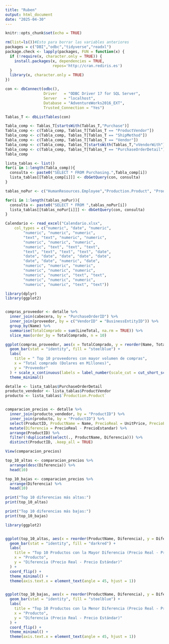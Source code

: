 ---
title: "Ruben"
output: html_document
date: "2025-04-30"
---

```{r setup, include=FALSE}
knitr::opts_chunk$set(echo = TRUE)
```

```{r}
rm(list=ls())#Esto para borrar las variables anteriores
packages = c("DBI","odbc","tidyverse","readxl")
package.check <- lapply(packages, FUN = function(x) {
  if (!require(x, character.only = TRUE)) {
    install.packages(x, dependencies = TRUE,
                     repos='http://cran.rediris.es')
  }
  library(x, character.only = TRUE)
})
```


```{r}
con <- dbConnect(odbc(),
                 Driver   = "ODBC Driver 17 for SQL Server",  
                 Server   = "localhost",
                 Database = "AdventureWorks2016_EXT",
                 Trusted_Connection = "Yes")
```

```{r}
Tablas_T <- dbListTables(con)

Tabla_comp <- Tablas_T[startsWith(Tablas_T,"Purchase")]
Tabla_comp <- c(Tabla_comp, Tablas_T[Tablas_T == "ProductVendor"])
Tabla_comp <- c(Tabla_comp, Tablas_T[Tablas_T == "ShipMethod"])
Tabla_comp <- c(Tabla_comp, Tablas_T[Tablas_T == "Vendor"])
Tabla_comp <- c(Tabla_comp, Tablas_T[startsWith(Tablas_T,"vVendorWith")])
Tabla_comp <- c(Tabla_comp, Tablas_T[Tablas_T == "PurchaseOrderDetail"])
Tabla_comp
```

```{r}
lista_tablas <- list()
for(i in 1:length(Tabla_comp)){
  consulta <- paste0("SELECT * FROM Purchasing.",Tabla_comp[i])
  lista_tablas[[Tabla_comp[i]]] <- dbGetQuery(con, consulta)
}
```

```{r}
tablas_noPur <- c("HumanResources.Employee","Production.Product", "Production.UnitMeasure", "Person.BusinessEntity")

for(i in 1:length(tablas_noPur)){
  consulta <- paste0("SELECT * FROM ",tablas_noPur[i])
  lista_tablas[[tablas_noPur[i]]] <- dbGetQuery(con, consulta)
}
```

```{r, warning=FALSE}
Calendario <- read_excel("Calendario.xlsx", 
    col_types = c("numeric", "date", "numeric", 
        "numeric", "numeric", "numeric", 
        "text", "text", "numeric", "numeric", 
        "numeric", "numeric", "numeric", 
        "numeric", "text", "text", "text", 
        "text", "text", "text", "text", "date", 
        "date", "date", "date", "date", "date", 
        "date", "date", "numeric", "date", 
        "numeric", "numeric", "numeric", 
        "numeric", "numeric", "numeric", 
        "numeric", "numeric", "text", "text", 
        "numeric", "numeric", "numeric", 
        "numeric", "numeric", "text", "text"))
```




```{r}
library(dplyr)
library(ggplot2)


compras_proveedor <- detalle %>%
  inner_join(cabecera, by = "PurchaseOrderID") %>%
  inner_join(proveedor, by = c("VendorID" = "BusinessEntityID")) %>%
  group_by(Name) %>%
  summarise(TotalComprado = sum(LineTotal, na.rm = TRUE)) %>%
  slice_max(order_by = TotalComprado, n = 10)

ggplot(compras_proveedor, aes(x = TotalComprado, y = reorder(Name, TotalComprado))) +
  geom_bar(stat = "identity", fill = "steelblue") +
  labs(
    title = " Top 10 proveedores con mayor volumen de compras",
    x = "Total comprado (Dolares en Millones)",
    y = "Proveedor"
  ) + scale_x_continuous(labels = label_number(scale_cut = cut_short_scale()))+
  theme_minimal()
```


```{r}
detalle <- lista_tablas$PurchaseOrderDetail
producto_vendedor <- lista_tablas$ProductVendor
producto <- lista_tablas$`Production.Product`


comparacion_precios <- detalle %>%
  inner_join(producto_vendedor, by = "ProductID") %>%
  inner_join(producto, by = "ProductID") %>%
  select(ProductID, ProductName = Name, PrecioReal = UnitPrice, PrecioEstandar = StandardPrice) %>%
  mutate(Diferencia = PrecioReal - PrecioEstandar) %>%
  arrange(ProductID) %>%
  filter(!duplicated(select(., ProductName, Diferencia))) %>%  
  distinct(ProductID, .keep_all = TRUE) 

View(comparacion_precios)
```
```{r}
top_10_altas <- comparacion_precios %>%
  arrange(desc(Diferencia)) %>% 
  head(10)  

top_10_bajas <- comparacion_precios %>%
  arrange(Diferencia) %>%  
  head(10)  

print("Top 10 diferencias más altas:")
print(top_10_altas)

print("Top 10 diferencias más bajas:")
print(top_10_bajas)
```

```{r}
library(ggplot2)


ggplot(top_10_altas, aes(x = reorder(ProductName, Diferencia), y = Diferencia)) +
  geom_bar(stat = "identity", fill = "darkred") +
  labs(
    title = "Top 10 Productos con la Mayor Diferencia (Precio Real - Precio Estándar)",
    x = "Producto",
    y = "Diferencia (Precio Real - Precio Estándar)"
  ) +
  coord_flip() + 
  theme_minimal() +
  theme(axis.text.x = element_text(angle = 45, hjust = 1)) 


ggplot(top_10_bajas, aes(x = reorder(ProductName, Diferencia), y = Diferencia)) +
  geom_bar(stat = "identity", fill = "steelblue") +
  labs(
    title = "Top 10 Productos con la Menor Diferencia (Precio Real - Precio Estándar)",
    x = "Producto",
    y = "Diferencia (Precio Real - Precio Estándar)"
  ) +
  coord_flip() + 
  theme_minimal() +
  theme(axis.text.x = element_text(angle = 45, hjust = 1))  

```


